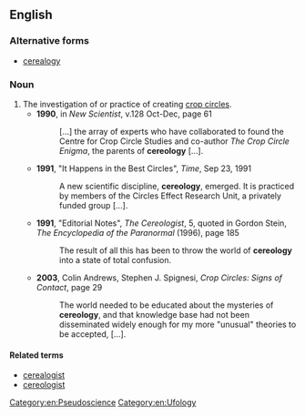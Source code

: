 ==English==
===Alternative forms===
*[[cerealogy]]
===Noun===
{{en-noun|cereologies}}
# The investigation of or practice of creating [[crop circle]]s.
#*'''1990''', in ''New Scientist'', v.128 Oct-Dec, page 61
#*: […] the array of experts who have collaborated to found the Centre for Crop Circle Studies and co-author ''The Crop Circle Enigma'', the parents of '''cereology''' […].
#*'''1991''', "It Happens in the Best Circles", ''Time'', Sep 23, 1991
#*:A new scientific discipline, '''cereology''', emerged. It is practiced by members of the Circles Effect Research Unit, a privately funded group […].
#*'''1991''', "Editorial Notes", ''The Cereologist'', 5, quoted in Gordon Stein, ''The Encyclopedia of the Paranormal'' (1996), page 185
#*:The result of all this has been to throw the world of '''cereology''' into a state of total confusion.
#*'''2003''', Colin Andrews, Stephen J. Spignesi, ''Crop Circles: Signs of Contact'', page 29
#*:The world needed to be educated about the mysteries of '''cereology''', and that knowledge base had not been disseminated widely enough for my more "unusual" theories to be accepted, […].

====Related terms====
*[[cerealogist]]
*[[cereologist]]

[[Category:en:Pseudoscience]]
[[Category:en:Ufology]]